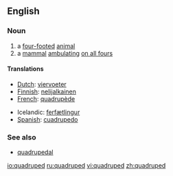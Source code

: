 ==English==
===Noun===
# a [[four-footed]] [[animal]]
# a [[mammal]] [[ambulating]] [[on all fours]]

====Translations====
{{top}}
*[[Dutch]]: [[viervoeter]] {{m}}
*[[Finnish]]: [[nelijalkainen]]
*[[French]]: [[quadrupède]] {{m}}
{{mid}}
*Icelandic: [[ferfætlingur]] {{m}}
*[[Spanish]]: [[cuadrupedo]] {{m}}
{{bottom}}

===See also===
*[[quadrupedal]]

[[io:quadruped]]
[[ru:quadruped]]
[[vi:quadruped]]
[[zh:quadruped]]